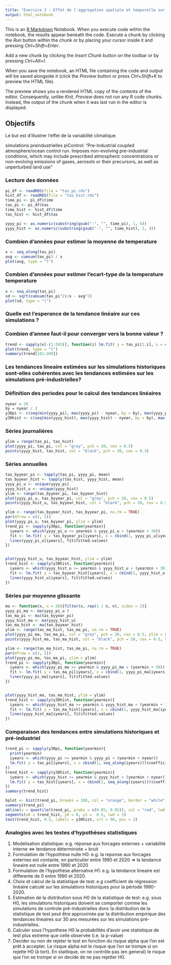```yaml
---
title: "Exercice 2 : Effet de l'aggregation spatiale et temporelle sur les distributions statistiques"
output: html_notebook
---
```


This is an [R Markdown](http://rmarkdown.rstudio.com) Notebook. When you execute code within the notebook, the results appear beneath the code. Execute a chunk by clicking the *Run* button within the chunk or by placing your cursor inside it and pressing *Ctrl+Shift+Enter*. 

Add a new chunk by clicking the *Insert Chunk* button on the toolbar or by pressing *Ctrl+Alt+I*.

When you save the notebook, an HTML file containing the code and output will be saved alongside it (click the *Preview* button or press *Ctrl+Shift+K* to preview the HTML file).

The preview shows you a rendered HTML copy of the contents of the editor. Consequently, unlike *Knit*, *Preview* does not run any R code chunks. Instead, the output of the chunk when it was last run in the editor is displayed.

## Objectifs
Le but est d'illustrer l'effet de la variabilité climatique.

simulations preindustrielles piControl:
"Pre-Industrial coupled atmosphere/ocean control run. Imposes non-evolving pre-industrial conditions, which may include prescribed atmospheric concentrations or non-evolving emissions of gases, aerosols or their precursors, as well as unperturbed land use"


### Lecture des données
```r
pi_df <- readRDS(file = "tas_pi.rds")
hist_df <- readRDS(file = "tas_hist.rds")
time_pi <- pi_df$time
tas_pi <- pi_df$tas
time_hist <- hist_df$time
tas_hist <- hist_df$tas

yyyy_pi <- as.numeric(substring(gsub("-", "", time_pi), 1, 4))
yyyy_hist <- as.numeric(substring(gsub("-", "", time_hist), 1, 4))
```

### Combien d'années pour estimer la moyenne de temperature
```r
x <- seq_along(tas_pi)
avg <- cumsum(tas_pi) / x
plot(avg, type = "l")
```
### Combien d'années pour estimer l'ecart-type de la temperature temperature
```r
x <- seq_along(tas_pi)
sd <- sqrt(cumsum(tas_pi^2)/x - avg^2)
plot(sd, type = "l")
```

### Quelle est l'esperance de la tendance linéaire sur ces simulations ?
### Combien d'annee faut-il pour converger vers la bonne valeur ?
```r
trend <- sapply(x[-(1:365)], function(i) lm.fit( y = tas_pi[1:i], x = cbind(1, x)[1:i, ])$coefficients[2])
plot(trend, type = "l")
summary(trend[101:200])
```


### Les tendances lineaire estimées sur les simulations historiques sont-elles cohérentes avec les tendances estimées sur les simulations pré-industrielles?

### Définition des periodes pour le calcul des tendances linéaires
```r
nyear = 20
by = nyear / 2
y30pi <- c(seq(min(yyyy_pi), max(yyyy_pi) - nyear, by = by), max(yyyy_pi) - nyear + 1)
y30hist <- c(seq(min(yyyy_hist), max(yyyy_hist) - nyear, by = by), max(yyyy_hist) - nyear + 1)
```

### Séries journalières
```r
ylim = range(tas_pi, tas_hist)
plot(yyyy_pi, tas_pi, col = "grey", pch = 20, cex = 0.5)
points(yyyy_hist, tas_hist, col = "black", pch = 20, cex = 0.3)
```

### Séries annuelles
```r
tas_byyear_pi <- tapply(tas_pi, yyyy_pi, mean)
tas_byyear_hist <- tapply(tas_hist, yyyy_hist, mean)
yyyy_pi_u <- unique(yyyy_pi)
yyyy_hist_u <- unique(yyyy_hist)
ylim <- range(tas_byyear_pi, tas_byyear_hist)
plot(yyyy_pi_u, tas_byyear_pi, col = "grey", pch = 20, cex = 0.5)
points(yyyy_hist_u, tas_byyear_hist, col = "black", pch = 20, cex = 0.5)
```

```r
ylim <- range(tas_byyear_hist, tas_byyear_pi, na.rm = TRUE)
par(mfrow = c(2, 1))
plot(yyyy_pi_u, tas_byyear_pi, ylim = ylim)
trend_pi <- sapply(y30pi, function(yearmin){
  iyears <- which(yyyy_pi_u >= yearmin & yyyy_pi_u < (yearmin + 30))
  fit <- lm.fit( y = tas_byyear_pi[iyears], x = cbind(1, yyyy_pi_u[iyears]))
  lines(yyyy_pi_u[iyears], fit$fitted.values)
})


plot(yyyy_hist_u, tas_byyear_hist, ylim = ylim)
trend_hist <- sapply(y30hist, function(yearmin){
  iyears <- which(yyyy_hist_u >= yearmin & yyyy_hist_u < (yearmin + 30))
  fit <- lm.fit( y = tas_byyear_hist[iyears], x = cbind(1, yyyy_hist_u[iyears]))
  lines(yyyy_hist_u[iyears], fit$fitted.values)
})
```

### Séries par moyenne glissante
```r
ma <- function(x, n = 20){filter(x, rep(1 / n, n), sides = 2)}
yyyy_pi_ma <- ma(yyyy_pi_u )
tas_ma_pi <- ma(tas_byyear_pi)
yyyy_hist_ma <- ma(yyyy_hist_u)
tas_ma_hist <- ma(tas_byyear_hist)
ylim <- range(tas_ma_hist, tas_ma_pi, na.rm = TRUE)
plot(yyyy_pi_ma, tas_ma_pi, col = "grey", pch = 20, cex = 0.5, ylim = ylim)
points(yyyy_hist_ma, tas_ma_hist, col = "black", pch = 20, cex = 0.5, ylim = ylim)
```

```r
ylim <- range(tas_ma_hist, tas_ma_pi, na.rm = TRUE)
par(mfrow = c(2, 1))
plot(yyyy_pi_ma, tas_ma_pi, ylim = ylim)
trend_pi <- sapply(y30pi, function(yearmin){
  iyears <- which(yyyy_pi_ma >= yearmin & yyyy_pi_ma < (yearmin + 30))
  fit <- lm.fit( y = tas_ma_pi[iyears], x = cbind(1, yyyy_pi_ma[iyears]))
  lines(yyyy_pi_ma[iyears], fit$fitted.values)
})


plot(yyyy_hist_ma, tas_ma_hist, ylim = ylim)
trend_hist <- sapply(y30hist, function(yearmin){
  iyears <- which(yyyy_hist_ma >= yearmin & yyyy_hist_ma < (yearmin + 30))
  fit <- lm.fit( y = tas_ma_hist[iyears], x = cbind(1, yyyy_hist_ma[iyears]))
  lines(yyyy_hist_ma[iyears], fit$fitted.values)
})
```

### Comparaison des tendances entre simulations historiques et pré-industriel
```r

trend_pi <- sapply(y30pi, function(yearmin){
  print(yearmin)
  iyears <- which(yyyy_pi >= yearmin & yyyy_pi < (yearmin + nyear))
  lm.fit( y = tas_pi[iyears], x = cbind(1, seq_along(iyears)))$coefficients[2]
})
trend_hist <- sapply(y30hist, function(yearmin){
  iyears <- which(yyyy_hist >= yearmin & yyyy_hist < (yearmin + nyear))
  lm.fit( y = tas_hist[iyears], x = cbind(1, seq_along(iyears)))$coefficients[2]
})
summary(trend_hist)

hplot <- hist(trend_pi, breaks = 100, col = "orange", border = "white", yaxs = "i", xlim = range(trend_pi, trend_hist))
summary(trend_pi)
abline(v = quantile(trend_pi, probs = c(0.05, 0.95)), col = "red", lwd = 2)
segments(x0 = trend_hist, y0 = 0, y1 =  0.5, lwd = 3)
text(trend_hist, 0.5, labels = y30hist, srt = 90, pos = 3)
```

### Analogies avec les testes d'hypothèses statistiques
1) Modelisation statistique: e.g. réponse aux forcages externes + variabilité interne <=> tendance déterministe + bruit
2) Formulation de l'hypothése nulle H0: e.g. la reponse aux forcages externes est contante, en particulier entre 1990 et 2020 => la tendance lineaire est nulle entre 1990 et 2020
3) Formulation de l'hypothése alternative H1: e.g. la tendance lineaire est differente de 0 entre 1990 et 2020.
4) Choix et calcul de la statistique de test: e.g coefficient de régression linéaire calculé sur les simulations historiques pour la période 1990-2020.
5) Estimation de la distribution sous H0 de la statistique de test: e.g. sous H0, les simulations historiques doivent se comporter comme les simulations de controle pré-industrielles donc la distribution de la statistique de test peut être approximée par la distribution empirique des tendances lineaires sur 30 ans mesurées sur les simulations pré-industrielles.
6) Calculer sous l'hypothese H0 la probabilités d'avoir une statistique de test plus extreme que celle observée (i.e. la p-value)
7) Decider ou non de rejeter le test en fonction du risque alpha que l'on est prêt à accepter. Le risque alpha est le risque que l'on se trompe si on rejette H0 (à tort). En statitique, on ne contrôle pas (en general) le risque que l'on se trompe si on decide de ne pas rejetter H0.   
